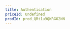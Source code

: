 ```yaml
---
title: Authentication
priceId: Undefined
prodId: prod_QRt1u9QKRGO2NN
---
```


<Card
  href="/plugins/auth/next-auth"
  title="Next Auth Plugin"
  description="Inject Next Auth with a single click"
/>

